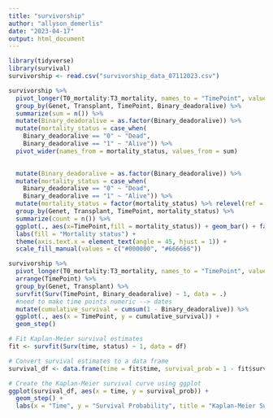 ```yaml
---
title: "survivorship"
author: "allyson_demerlis"
date: "2023-04-17"
output: html_document
---
```


```r
library(tidyverse)
library(survival)
survivorship <- read.csv("survivorship_data_07112023.csv")
```


```r
survivorship %>% 
  pivot_longer(T0_mortality:T3_mortality, names_to = "TimePoint", values_to = "Binary_deadoralive") %>% 
  group_by(Genet, Transplant, TimePoint, Binary_deadoralive) %>% 
  summarize(sum = n()) %>% 
  mutate(Binary_deadoralive = as.factor(Binary_deadoralive)) %>% 
  mutate(mortality_status = case_when(
    Binary_deadoralive == "0" ~ "Dead",
    Binary_deadoralive == "1" ~ "Alive")) %>% 
  pivot_wider(names_from = mortality_status, values_from = sum)
  

  mutate(Binary_deadoralive = as.factor(Binary_deadoralive)) %>% 
  mutate(mortality_status = case_when(
    Binary_deadoralive == "0" ~ "Dead",
    Binary_deadoralive == "1" ~ "Alive")) %>% 
  mutate(mortality_status = factor(mortality_status) %>% relevel(ref = "Dead")) %>% 
  group_by(Genet, Transplant, TimePoint, mortality_status) %>% 
  summarize(count = n()) %>% 
  ggplot(., aes(x=TimePoint,fill = mortality_status)) + geom_bar() + facet_wrap(~Transplant) + theme_classic() +
  labs(fill = "Mortality status") +
  theme(axis.text.x = element_text(angle = 45, hjust = 1)) +
  scale_fill_manual(values = c("#000000", "#666666"))
```

```r
survivorship %>% 
  pivot_longer(T0_mortality:T3_mortality, names_to = "TimePoint", values_to = "Binary_deadoralive") %>% 
  arrange(TimePoint) %>% 
  group_by(Genet, Transplant) %>% 
  survfit(Surv(TimePoint, Binary_deadoralive) ~ 1, data = .)
  #need to make time points numeric --> dates
  mutate(cumulative_survival = cumsum(1 - Binary_deadoralive)) %>% 
  ggplot(., aes(x = TimePoint, y = cumulative_survival)) +
  geom_step()

# Fit Kaplan-Meier survival estimates
fit <- survfit(Surv(time, status) ~ 1, data = df)

# Convert survival estimates to a data frame
survival_df <- data.frame(time = fit$time, survival_prob = 1 - fit$surv)

# Create the Kaplan-Meier survival curve using ggplot
ggplot(survival_df, aes(x = time, y = survival_prob)) +
  geom_step() +
  labs(x = "Time", y = "Survival Probability", title = "Kaplan-Meier Survival Curve")
```

